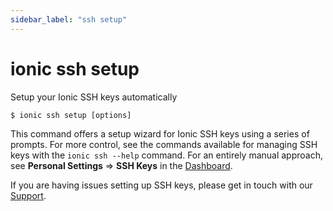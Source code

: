 ```yaml
---
sidebar_label: "ssh setup"
---
```



# ionic ssh setup

Setup your Ionic SSH keys automatically

```shell
$ ionic ssh setup [options]
```

This command offers a setup wizard for Ionic SSH keys using a series of prompts. For more control, see the commands available for managing SSH keys with the `ionic ssh --help` command. For an entirely manual approach, see **Personal Settings** => **SSH Keys** in the [Dashboard](https://dashboard.ionicframework.com/settings/ssh-keys).

If you are having issues setting up SSH keys, please get in touch with our [Support](https://ion.link/support-request).